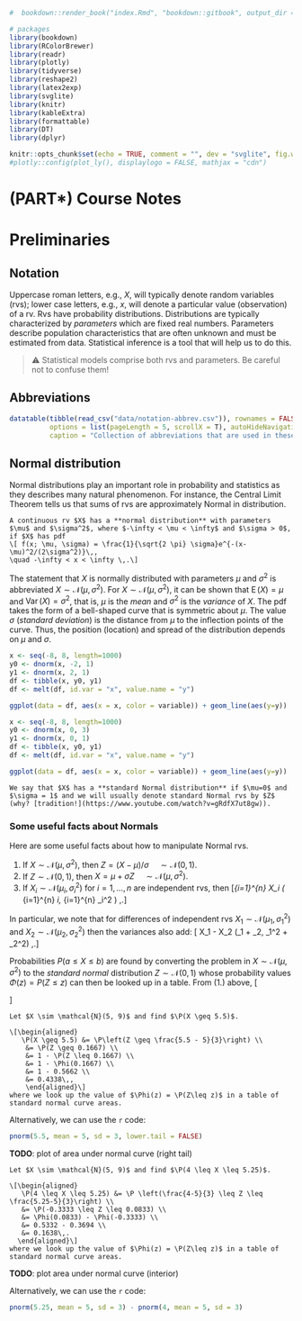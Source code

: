 ```r
#  bookdown::render_book("index.Rmd", "bookdown::gitbook", output_dir = "docs/")

# packages
library(bookdown)
library(RColorBrewer)
library(readr)
library(plotly)
library(tidyverse)
library(reshape2)
library(latex2exp)
library(svglite)
library(knitr)
library(kableExtra)
library(formattable)
library(DT)
library(dplyr)

knitr::opts_chunk$set(echo = TRUE, comment = "", dev = "svglite", fig.width=8) #, dev = "svglite", fig.width=8
#plotly::config(plot_ly(), displaylogo = FALSE, mathjax = "cdn")
```

\newcommand{\V}{\operatorname{Var}}
\newcommand{\E}{\operatorname{E}}
\newcommand{\P}{P}

# (PART\*) Course Notes {-}

# Preliminaries {-}

## Notation {-}

Uppercase roman letters, e.g., $X$, will typically denote random variables (rvs); lower case letters, e.g., $x$, will denote a particular value (observation) of a rv. Rvs have probability distributions. Distributions are typically characterized by *parameters* which are fixed real numbers. Parameters describe population characteristics that are often unknown and must be estimated from data. Statistical inference is a tool that will help us to do this.

> ⚠️  Statistical models comprise both rvs and parameters. Be careful not to confuse them! 

## Abbreviations {-}

```r
datatable(tibble(read_csv("data/notation-abbrev.csv")), rownames = FALSE, #filter = 'bottom', 
          options = list(pageLength = 5, scrollX = T), autoHideNavigation = TRUE,
          caption = "Collection of abbreviations that are used in these notes.")
```

## Normal distribution {-}

Normal distributions play an important role in probability and statistics as they describes many natural phenomenon. For instance, the Central Limit Theorem tells us that sums of rvs are approximately Normal in distribution. 

```definition
A continuous rv $X$ has a **normal distribution** with parameters $\mu$ and $\sigma^2$, where $-\infty < \mu < \infty$ and $\sigma > 0$, if $X$ has pdf
\[ f(x; \mu, \sigma) = \frac{1}{\sqrt{2 \pi} \sigma}e^{-(x-\mu)^2/(2\sigma^2)}\,, 
\quad -\infty < x < \infty \,.\]
```

The statement that $X$ is normally distributed with parameters $\mu$ and $\sigma^2$ is abbreviated $X \sim \mathcal{N}(\mu, \sigma^2)$. For $X\sim \mathcal{N}(\mu,\sigma^2)$, it can be shown that $\E(X) = \mu$ and $\V(X) = \sigma^2$, that is, $\mu$ is the *mean* and $\sigma^2$ is the *variance* of $X$. The pdf takes the form of a bell-shaped curve that is symmetric about $\mu$. The value $\sigma$ (*standard deviation*) is the distance from $\mu$ to the inflection points of the curve. Thus, the position (location) and spread of the distribution depends on $\mu$ and $\sigma$.

```r
x <- seq(-8, 8, length=1000)
y0 <- dnorm(x, -2, 1)
y1 <- dnorm(x, 2, 1)
df <- tibble(x, y0, y1)
df <- melt(df, id.var = "x", value.name = "y")

ggplot(data = df, aes(x = x, color = variable)) + geom_line(aes(y=y)) 
```

```r
x <- seq(-8, 8, length=1000)
y0 <- dnorm(x, 0, 3)
y1 <- dnorm(x, 0, 1)
df <- tibble(x, y0, y1)
df <- melt(df, id.var = "x", value.name = "y")

ggplot(data = df, aes(x = x, color = variable)) + geom_line(aes(y=y)) 
```

```definition
We say that $X$ has a **standard Normal distribution** if $\mu=0$ and $\sigma = 1$ and we will usually denote standard Normal rvs by $Z$ (why? [tradition!](https://www.youtube.com/watch?v=gRdfX7ut8gw)).
```

### Some useful facts about Normals {-}

Here are some useful facts about how to manipulate Normal rvs.

1. If $X \sim \mathcal{N}(\mu, \sigma^2),$ then $Z = (X - \mu) / \sigma \quad \sim \mathcal{N}(0,1).$ 
2. If $Z \sim \mathcal{N}(0, 1),$ then $X = \mu + \sigma Z \quad \sim \mathcal{N}(\mu, \sigma^2).$ 
3. If $X_i \sim \mathcal{N}(\mu_i, \sigma_i^2)$ for $i = 1, \dots, n$ are independent rvs, then 
\[\sum_{i=1}^{n} X_i \sim \mathcal{N} \left( \sum_{i=1}^{n} \mu_i, \sum_{i=1}^{n} \sigma_i^2 \right) \,.\]

In particular, we note that for differences of independent rvs $X_1 \sim \mathcal{N}(\mu_1, \sigma_1^2)$ and $X_2 \sim \mathcal{N}(\mu_2, \sigma_2^2)$ then the variances also add:
\[ X_1 - X_2 \sim \mathcal{N}(\mu_1 + \mu_2, \sigma_1^2 + \sigma_2^2) \,.\]

Probabilities $\P(a \leq X \leq b)$ are found by converting the problem in $X \sim \mathcal{N}(\mu, \sigma^2)$ to the *standard normal* distribution $Z \sim \mathcal{N}(0, 1)$ whose probability values $\Phi(z) = \P(Z\leq z)$ can then be looked up in a table. From (1.) above, 
\[\begin{aligned}
   \P(a < X < b) &= \P \left( \frac{a-\mu}{\sigma} < Z < \frac{b-\mu}{\sigma} \right) \\ 
    &= \Phi \left( \frac{b-\mu}{\sigma}\right) - \Phi\left(\frac{a-\mu}{\sigma}\right) \,.
   \end{aligned}\]

```example
Let $X \sim \mathcal{N}(5, 9)$ and find $\P(X \geq 5.5)$. 

\[\begin{aligned}
   \P(X \geq 5.5) &= \P\left(Z \geq \frac{5.5 - 5}{3}\right) \\
    &= \P(Z \geq 0.1667) \\
    &= 1 - \P(Z \leq 0.1667) \\
    &= 1 - \Phi(0.1667) \\
    &= 1 - 0.5662 \\
    &= 0.4338\,,
    \end{aligned}\]
where we look up the value of $\Phi(z) = \P(Z\leq z)$ in a table of standard normal curve areas.
```

Alternatively, we can use the `r` code:
```r
pnorm(5.5, mean = 5, sd = 3, lower.tail = FALSE) 
```
**TODO**: plot of area under normal curve (right tail)




```example
Let $X \sim \mathcal{N}(5, 9)$ and find $\P(4 \leq X \leq 5.25)$. 

\[\begin{aligned}
   \P(4 \leq X \leq 5.25) &= \P \left(\frac{4-5}{3} \leq Z \leq \frac{5.25-5}{3}\right) \\
   &= \P(-0.3333 \leq Z \leq 0.0833) \\
   &= \Phi(0.0833) - \Phi(-0.3333) \\
   &= 0.5332 - 0.3694 \\
   &= 0.1638\,.
  \end{aligned}\]
where we look up the value of $\Phi(z) = \P(Z\leq z)$ in a table of standard normal curve areas. 
```

**TODO**: plot area under normal curve (interior)

Alternatively, we can use the `r` code:
```r
pnorm(5.25, mean = 5, sd = 3) - pnorm(4, mean = 5, sd = 3)
```